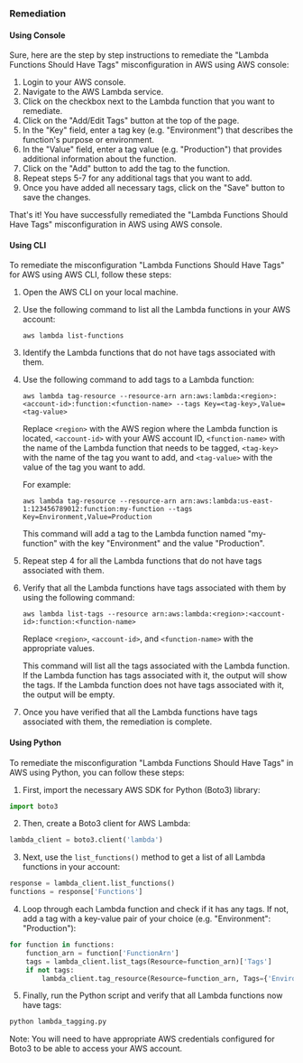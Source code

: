 ### Remediation

#### Using Console

Sure, here are the step by step instructions to remediate the "Lambda Functions Should Have Tags" misconfiguration in AWS using AWS console:

1. Login to your AWS console.
2. Navigate to the AWS Lambda service.
3. Click on the checkbox next to the Lambda function that you want to remediate.
4. Click on the "Add/Edit Tags" button at the top of the page.
5. In the "Key" field, enter a tag key (e.g. "Environment") that describes the function's purpose or environment.
6. In the "Value" field, enter a tag value (e.g. "Production") that provides additional information about the function.
7. Click on the "Add" button to add the tag to the function.
8. Repeat steps 5-7 for any additional tags that you want to add.
9. Once you have added all necessary tags, click on the "Save" button to save the changes.

That's it! You have successfully remediated the "Lambda Functions Should Have Tags" misconfiguration in AWS using AWS console.

#### Using CLI

To remediate the misconfiguration "Lambda Functions Should Have Tags" for AWS using AWS CLI, follow these steps:

1. Open the AWS CLI on your local machine.

2. Use the following command to list all the Lambda functions in your AWS account:

   ```
   aws lambda list-functions
   ```

3. Identify the Lambda functions that do not have tags associated with them.

4. Use the following command to add tags to a Lambda function:

   ```
   aws lambda tag-resource --resource-arn arn:aws:lambda:<region>:<account-id>:function:<function-name> --tags Key=<tag-key>,Value=<tag-value>
   ```

   Replace `<region>` with the AWS region where the Lambda function is located, `<account-id>` with your AWS account ID, `<function-name>` with the name of the Lambda function that needs to be tagged, `<tag-key>` with the name of the tag you want to add, and `<tag-value>` with the value of the tag you want to add.

   For example:

   ```
   aws lambda tag-resource --resource-arn arn:aws:lambda:us-east-1:123456789012:function:my-function --tags Key=Environment,Value=Production
   ```

   This command will add a tag to the Lambda function named "my-function" with the key "Environment" and the value "Production".

5. Repeat step 4 for all the Lambda functions that do not have tags associated with them.

6. Verify that all the Lambda functions have tags associated with them by using the following command:

   ```
   aws lambda list-tags --resource arn:aws:lambda:<region>:<account-id>:function:<function-name>
   ```

   Replace `<region>`, `<account-id>`, and `<function-name>` with the appropriate values.

   This command will list all the tags associated with the Lambda function. If the Lambda function has tags associated with it, the output will show the tags. If the Lambda function does not have tags associated with it, the output will be empty.

7. Once you have verified that all the Lambda functions have tags associated with them, the remediation is complete.

#### Using Python

To remediate the misconfiguration "Lambda Functions Should Have Tags" in AWS using Python, you can follow these steps:

1. First, import the necessary AWS SDK for Python (Boto3) library:
```python
import boto3
```

2. Then, create a Boto3 client for AWS Lambda:
```python
lambda_client = boto3.client('lambda')
```

3. Next, use the `list_functions()` method to get a list of all Lambda functions in your account:
```python
response = lambda_client.list_functions()
functions = response['Functions']
```

4. Loop through each Lambda function and check if it has any tags. If not, add a tag with a key-value pair of your choice (e.g. "Environment": "Production"):
```python
for function in functions:
    function_arn = function['FunctionArn']
    tags = lambda_client.list_tags(Resource=function_arn)['Tags']
    if not tags:
        lambda_client.tag_resource(Resource=function_arn, Tags={'Environment': 'Production'})
```

5. Finally, run the Python script and verify that all Lambda functions now have tags:
```python
python lambda_tagging.py
```

Note: You will need to have appropriate AWS credentials configured for Boto3 to be able to access your AWS account.

